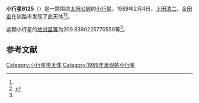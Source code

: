 {{Infobox planet
| bgcolour = #FFFFC0
| name = 6125
| symbol = 
| image = 
| caption = 
| discovery = yes
| discovery_ref = 
| discoverer = [[上田清二|上田清二]]、[[金田宏|金田宏]]
| discovery_site = [[钏路市|钏路市]] 
| discovered = 1989年2月4日
| designations = yes
| mp_name = 
| named_after = 
| alt_names = 
| mp_category = [[主带小行星|主带小行星]]
| orbit_ref = <ref name="a">[http://ssd.jpl.nasa.gov/sbdb.cgi?sstr=6125 6125] {{Wayback|url=http://ssd.jpl.nasa.gov/sbdb.cgi?sstr=6125 |date=20200820193957 }}，小行星數據庫瀏覽器（JPL Small-Body Database Browser）－[[美国国家航空航天局|美国国家航空航天局]]喷气推进实验室</ref>
| epoch = 2456400.5 (2013年4月18日更新)
| aphelion = {{convert|2.524530164701247|AU|km|3|abbr=on|lk=out}}
| perihelion = {{convert|1.921645570080998|AU|km|3|abbr=on}}
| semimajor = {{convert|2.223087867391123|AU|km|3|abbr=on}}
| eccentricity = 0.135596214
| period = 1210.691155 [[日|日]]<br />3.31[[儒略年|儒略年]]
| avg_speed = 
| inclination = 1.308416191318318
| asc_node = 150.32265686
| mean_anomaly = 
| arg_peri = 209.8390225770559
| satellites = 
| physical_characteristics = yes
| dimensions = 
| mass = 
| density = 
| surface_grav = 
| escape_velocity = 
| sidereal_day = 
| axial_tilt = 
| pole_ecliptic_lat = 
| pole_ecliptic_lon = 
| albedo = 
| temperatures= 
| temp_name1 = 
| mean_temp_1 = 
| max_temp_1 = 
| temp_name2 = 
| max_temp_2 = 
| spectral_type = 
| abs_magnitude = 209.8390225770559
}}

'''小行星6125'''（{{lang-en|6125}}）是一颗围绕[[太阳|太阳]][[公转|公转]]的[[小行星|小行星]]。1989年2月4日，[[上田清二|上田清二]]、[[金田宏|金田宏]]在钏路市发现了此天体<ref name="a" /><ref>{{cite news|title=小行星列表|url=http://cfa-www.harvard.edu/iau/lists/NumberedMPs.txt|accessdate=2013-07-08|newspaper=哈佛大学|archive-date=2008-05-17|archive-url=https://web.archive.org/web/20080517010638/http://cfa-www.harvard.edu/iau/lists/NumberedMPs.txt|dead-url=no}}</ref>。

这颗小行星的[[绝对星等|绝对星等]]为209.8390225770559等<ref name="a" />。

==参考文献==
{{reflist}}
{{Minor Planet Number|[[小行星6124|小行星6124]]|[[小行星6126|小行星6126]]}}

{{小天体}}

[[Category:小行星带天体|Category:小行星带天体]]
[[Category:1989年发现的小行星|Category:1989年发现的小行星]]

{{asteroid-stub}}